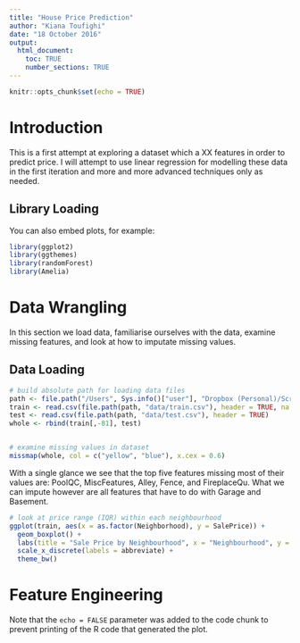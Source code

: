 ```yaml
---
title: "House Price Prediction"
author: "Kiana Toufighi"
date: "18 October 2016"
output: 
  html_document:
    toc: TRUE
    number_sections: TRUE
---
```


```r
knitr::opts_chunk$set(echo = TRUE)
```

# Introduction 

This is a first attempt at exploring a dataset which a XX features in order to predict price.  I will attempt to use linear regression for modelling these data in the first iteration and more and more advanced techniques only as needed. 


## Library Loading

You can also embed plots, for example:

```r
library(ggplot2)
library(ggthemes)
library(randomForest)
library(Amelia)

```


# Data Wrangling

In this section we load data, familiarise ourselves with the data, examine missing features, and look at how to imputate missing values. 

## Data Loading

```r

# build absolute path for loading data files
path <- file.path("/Users", Sys.info()["user"], "Dropbox (Personal)/Script Repository/R/Kaggle/HousePrices")
train <- read.csv(file.path(path, "data/train.csv"), header = TRUE, na.strings = c("", NA))
test <- read.csv(file.path(path, "data/test.csv"), header = TRUE)
whole <- rbind(train[,-81], test)


# examine missing values in dataset
missmap(whole, col = c("yellow", "blue"), x.cex = 0.6)
```

With a single glance we see that the top five features missing most of their values are: PoolQC, MiscFeatures, Alley, Fence, and FireplaceQu. What we can impute however are all features that have to do with Garage and Basement. 
```r

# look at price range (IQR) within each neighbourhood
ggplot(train, aes(x = as.factor(Neighborhood), y = SalePrice)) +
  geom_boxplot() +
  labs(title = "Sale Price by Neighbourhood", x = "Neighbourhood", y = "Sale Price") +
  scale_x_discrete(labels = abbreviate) +
  theme_bw()


```

# Feature Engineering 

Note that the `echo = FALSE` parameter was added to the code chunk to prevent printing of the R code that generated the plot.
